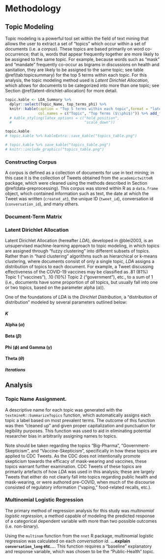 # Methodology

## Topic Modeling

Topic modeling is a powerful tool set within the field of text mining that allows the user to extract a set of "topics" which occur within a set of documents (i.e. a *corpus*). These topics are based primarily on word co-occurrence; that is, words that appear frequently together are more likely to be assigned to the same topic. For example, because words such as "mask" and "mandate" frequently co-occur as bigrams in discussions on health and sanitation, they are likely to be assigned to the same topic; see table \@ref(tab:topicsummary) for the top 5 terms within each topic. For this analysis, the topic modeling method used is *Latent Dirichlet Allocation*, which allows for documents to be categorized into more than one topic; see Section \@ref(latent-dirichlet-allocation) for more detail.

```r

topic.kable <- LDA_Summary %>% 
  dplyr::select(Topic_Name, top_terms_phi) %>% 
  knitr::kable(caption = "Top 5 terms within each topic",format = "latex",
               col.names = c("Topic", "Top Terms ($\\phi$)")) %>% add_footnote("Terms joined by '_' represent bigrams.", notation = "none")# %>% 
  # kable_styling(latex_options = c("hold_position",
  #                                 "scale_down"))

topic.kable
# topic.kable %>% kableExtra::save_kable("topics_table.png")

# topic.kable %>% save_kable("topics_table.png")
# knitr::include_graphics("topics_table.png")
```

### Constructing Corpus
A corpus is defined as a collection of documents for use in text mining; in this case it is the collection of Tweets obtained from the `academictwitteR` package, which were cleaned using the methods described in Section \@ref(data-preprocessing). This corpus was stored within R as a `data.frame` object, which contained information such as text, the date at which the Tweet was written (`created_at`), the unique ID (`tweet_id`), conversation id (`conversation_id`), and many others.


### Document-Term Matrix

### Latent Dirichlet Allocation

Latent Dirichlet Allocation (hereafter *LDA*), developed in @blei2003, is an unsupervised machine-learning approach to topic modeling, in which topics are assigned through "fuzzy clustering" into different subsets of topics. Rather than in "hard clustering" algorithms such as hierarchical or k-means clustering, where documents consist of only a single topic, *LDA* assigns a distribution of topics to each document. For example, a Tweet discussing effectiveness of the COVID-19 vaccines may be classified as .81 (81%) Topic 1 ("vaccines"), .10 (10%) Topic 2 ("government"), etc., to a sum of 1 (i.e., documents have some proportion of *all* topics, but usually fall into one or two topics, based on the parameter alpha ($\alpha$)).

One of the foundations of *LDA* is the *Dirichlet Distribution*, a "distribution of distribution" modeled by several parameters outlined below:

#### *K*


#### Alpha ($\alpha$)

#### Beta ($\beta$)

#### Phi ($\phi$) and Gamma ($\gamma$)

#### Theta ($\theta$)

#### *Iterations*


## Analysis

### Topic Name Assignment.

A descriptive name for each topic was generated with the `textmineR::SummarizeTopics` function, which automatically assigns each topic a label based on most prevalent terms. The outcome of this function was then "cleaned up" and given proper capitalization and punctuation for legibility purposes. This function was used to aid in eliminating potential researcher bias in arbitrarily assigning names to topics.

Note should be taken regarding the topics "Big-Pharma", "Government-Skepticism", and "Vaccine-Skepticism", specifically in how these topics are applied to CDC Tweets. As the CDC does not intentionally promote skepticism towards the efficacy of mask-wearing and vaccines, these topics warrant further examination. CDC Tweets of these topics are primarily artefacts of how *LDA* was used in this analysis; these are largely Tweets that either do not clearly fall into topics regarding public health and mask-wearing, or were authored pre-COVID, when much of the discourse consisted of  regulatory information ("vaping," food-related recalls, etc.).

### Multinomial Logistic Regression

The primary method of regression analysis for this study was *multinomial logistic regression*, a method capable of modeling the predicted response of a categorical dependent variable with more than two possible outcomes (i.e. non-binary). 

Using the `multinom` function from the `nnet` R package, multinomial logistic regression was calculated on each *conversation id*. **...explain `conversation_long` etc...**. This function requires a "baseline" explanatory and response variable, which was chosen to be the "Public-Health" topic.